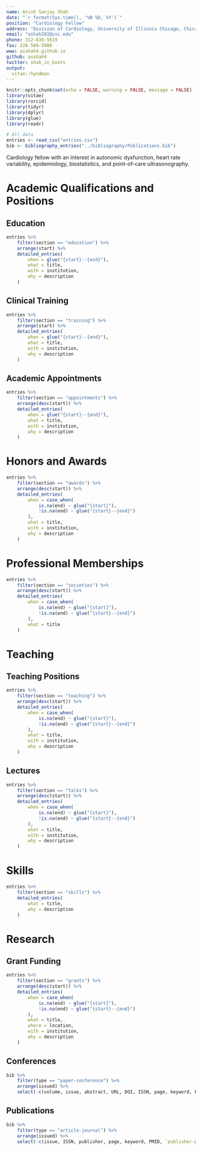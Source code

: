 ```yaml
---
name: Anish Sanjay Shah
date: "`r format(Sys.time(), '%B %D, %Y')`"
position: "Cardiology Fellow"
address: "Division of Cardiology, University of Illinois Chicago, Chicago, IL, 60607"
email: "ashah282@uic.edu"
phone: 312-839-5619
fax: 226-589-5000
www: asshah4.github.io
github: asshah4
twitter: shah_in_boots
output: 
  vitae::hyndman
---
```


```r
knitr::opts_chunk$set(echo = FALSE, warning = FALSE, message = FALSE)
library(vitae)
library(rorcid)
library(tidyr)
library(dplyr)
library(glue)
library(readr)

# All data
entries <- read_csv("entries.csv")
bib <- bibliography_entries("../bibliography/Publications.bib")
```

Cardiology fellow with an interest in autonomic dysfunction, heart rate variability, epidemiology, biostatistics, and point-of-care ultrasonography.

# Academic Qualifications and Positions

## Education

```r
entries %>%
	filter(section == "education") %>%
	arrange(start) %>%
	detailed_entries(
		when = glue("{start}--{end}"),
		what = title,
		with = institution,
		why = description
	) 
```

## Clinical Training

```r
entries %>%
	filter(section == "training") %>%
	arrange(start) %>%
	detailed_entries(
		when = glue("{start}--{end}"),
		what = title,
		with = institution,
		why = description
	) 
```

## Academic Appointments

```r
entries %>%
	filter(section == "appointments") %>%
	arrange(desc(start)) %>%
	detailed_entries(
		when = glue("{start}--{end}"),
		what = title,
		with = institution,
		why = description
	) 
```

# Honors and Awards

```r
entries %>%
	filter(section == "awards") %>%
	arrange(desc(start)) %>%
	detailed_entries(
		when = case_when(
			is.na(end) ~ glue("{start}"),
			!is.na(end) ~ glue("{start}--{end}")
		),
		what = title,
		with = institution,
		why = description
	) 
```

# Professional Memberships

```r
entries %>%
	filter(section == "societies") %>%
	arrange(desc(start)) %>%
	detailed_entries(
		when = case_when(
			is.na(end) ~ glue("{start}"),
			!is.na(end) ~ glue("{start}--{end}")
		),
		what = title
	) 
```

# Teaching

## Teaching Positions

```r
entries %>%
	filter(section == "teaching") %>%
	arrange(desc(start)) %>%
	detailed_entries(
		when = case_when(
			is.na(end) ~ glue("{start}"),
			!is.na(end) ~ glue("{start}--{end}")
		),
		what = title,
		with = institution,
		why = description
	) 
```

## Lectures

```r
entries %>%
	filter(section == "talks") %>%
	arrange(desc(start)) %>%
	detailed_entries(
		when = case_when(
			is.na(end) ~ glue("{start}"),
			!is.na(end) ~ glue("{start}--{end}")
		),
		what = title,
		with = institution,
		why = description
	) 
```

# Skills

```r
entries %>%
	filter(section == "skills") %>%
	detailed_entries(
		what = title,
		why = description
	) 
```

# Research

## Grant Funding

```r
entries %>%
	filter(section == "grants") %>%
	arrange(desc(start)) %>%
	detailed_entries(
		when = case_when(
			is.na(end) ~ glue("{start}"),
			!is.na(end) ~ glue("{start}--{end}")
		),
		what = title,
		where = location,
		with = institution,
		why = description
	) 
```

## Conferences

```r
bib %>%
	filter(type == "paper-conference") %>%
	arrange(issued) %>%
	select(-c(volume, issue, abstract, URL, DOI, ISSN, page, keyword, PMID))
```

## Publications

```r
bib %>%
	filter(type == "article-journal") %>%
	arrange(issued) %>%
	select(-c(issue, ISSN, publisher, page, keyword, PMID, `publisher-place`))
```

